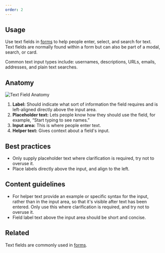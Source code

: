 ```yaml
---
order: 2
---
```


## Usage

Use text fields in [forms](/patterns/forms) to help people enter, select, and search for text. Text fields are normally found within a form but can also be part of a modal, search, or card.

Common text input types include: usernames, descriptions, URLs, emails, addresses, and plain text searches.

## Anatomy

![Text Field Anatomy](images/textfield.png)

1. **Label:** Should indicate what sort of information the field requires and is left-aligned directly above the input area.
2. **Placeholder text:** Lets people know how they should use the field, for example, “Start typing to see names.”
3. **Input area:** This is where people enter text.
4. **Helper text:** Gives context about a field's input.

## Best practices

- Only supply placeholder text where clarification is required, try not to overuse it.
- Place labels directly above the input, and align to the left.

## Content guidelines

- For helper text provide an example or specific syntax for the input, rather than in the input area, so that it's visible after text has been entered. Only use this where clarification is required, and try not to overuse it.
- Field label text above the input area should be short and concise.

## Related

Text fields are commonly used in [forms](/patterns/forms).
